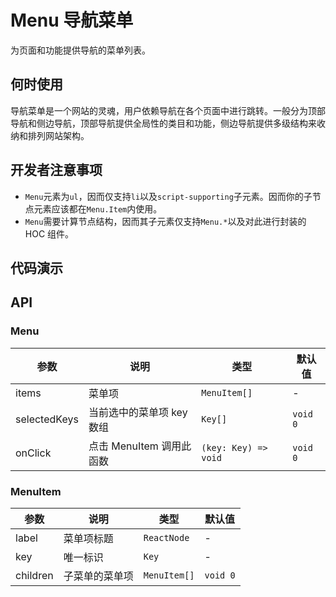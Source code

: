 
# Menu 导航菜单

为页面和功能提供导航的菜单列表。

## 何时使用

导航菜单是一个网站的灵魂，用户依赖导航在各个页面中进行跳转。一般分为顶部导航和侧边导航，顶部导航提供全局性的类目和功能，侧边导航提供多级结构来收纳和排列网站架构。

## 开发者注意事项

- `Menu`元素为`ul`，因而仅支持`li`以及`script-supporting`子元素。因而你的子节点元素应该都在`Menu.Item`内使用。
- `Menu`需要计算节点结构，因而其子元素仅支持`Menu.*`以及对此进行封装的 HOC 组件。

## 代码演示

<Usage src='/menu/basic.tsx' title='基本' description='最简单的用法。' />

## API

### Menu

| 参数         | 说明                      | 类型                 | 默认值   |
| ------------ | ------------------------- | -------------------- | -------- |
| items        | 菜单项                    | `MenuItem[]`         | -        |
| selectedKeys | 当前选中的菜单项 key 数组 | `Key[]`              | `void 0` |
| onClick      | 点击 MenuItem 调用此函数  | `(key: Key) => void` | `void 0` |

### MenuItem

| 参数     | 说明           | 类型         | 默认值   |
| -------- | -------------- | ------------ | -------- |
| label    | 菜单项标题     | `ReactNode`  | -        |
| key      | 唯一标识       | `Key`        | -        |
| children | 子菜单的菜单项 | `MenuItem[]` | `void 0` |
